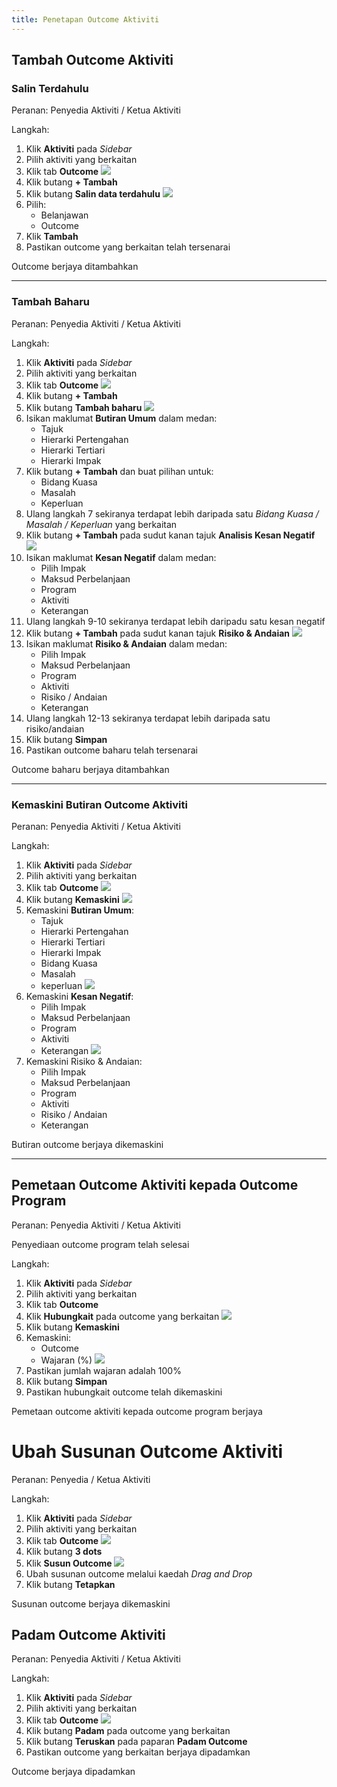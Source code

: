 ```yaml
---
title: Penetapan Outcome Aktiviti
---
```


## Tambah Outcome Aktiviti
### Salin Terdahulu
Peranan: Penyedia Aktiviti / Ketua Aktiviti

Langkah:
1. Klik **Aktiviti** pada *Sidebar*
2. Pilih aktiviti yang berkaitan
3. Klik tab **Outcome**
![](./images/aotc-tambah.png)
4. Klik butang **+ Tambah**
5. Klik butang **Salin data terdahulu**
![](./images/aotc-salin.png)
6. Pilih:
    * Belanjawan 
    * Outcome
7. Klik **Tambah**
8. Pastikan outcome yang berkaitan telah tersenarai

<Callout title="Outcome">
Outcome berjaya ditambahkan
</Callout>

---

### Tambah Baharu
Peranan: Penyedia Aktiviti / Ketua Aktiviti

Langkah:
1. Klik **Aktiviti** pada *Sidebar*
2. Pilih aktiviti yang berkaitan
3. Klik tab **Outcome**
![](./images/aotc-tambah.png)
4. Klik butang **+ Tambah**
5. Klik butang **Tambah baharu**
![](./images/aotc-paparan.png)
6. Isikan maklumat **Butiran Umum** dalam medan:
    * Tajuk
    * Hierarki Pertengahan
    * Hierarki Tertiari
    * Hierarki Impak
7. Klik butang **+ Tambah** dan buat pilihan untuk:
    * Bidang Kuasa
    * Masalah
    * Keperluan
8. Ulang langkah 7 sekiranya terdapat lebih daripada satu *Bidang Kuasa / Masalah / Keperluan* yang berkaitan
9. Klik butang **+ Tambah** pada sudut kanan tajuk **Analisis Kesan Negatif**
![](./images/outcome-kesannegatif.png)
10. Isikan maklumat **Kesan Negatif** dalam medan:
    * Pilih Impak
    * Maksud Perbelanjaan
    * Program
    * Aktiviti
    * Keterangan
11. Ulang langkah 9-10 sekiranya terdapat lebih daripadu satu kesan negatif
12. Klik butang **+ Tambah** pada sudut kanan tajuk **Risiko & Andaian**
![](./images/outcome-risiko.png) 
13. Isikan maklumat **Risiko & Andaian** dalam medan:
    * Pilih Impak
    * Maksud Perbelanjaan
    * Program
    * Aktiviti
    * Risiko / Andaian
    * Keterangan
14. Ulang langkah 12-13 sekiranya terdapat lebih daripada satu risiko/andaian 
15. Klik butang **Simpan**
16. Pastikan outcome baharu telah tersenarai

<Callout title="Outcome">
Outcome baharu berjaya ditambahkan
</Callout>

---

### Kemaskini Butiran Outcome Aktiviti
Peranan: Penyedia Aktiviti / Ketua Aktiviti

Langkah:
1. Klik **Aktiviti** pada *Sidebar*
2. Pilih aktiviti yang berkaitan
3. Klik tab **Outcome**
![](./images/aotc-kemaskini.png)
4. Klik butang **Kemaskini**
![](./images/aotc-paparan.png)
5. Kemaskini **Butiran Umum**:
    * Tajuk
    * Hierarki Pertengahan
    * Hierarki Tertiari
    * Hierarki Impak
    * Bidang Kuasa 
    * Masalah 
    * keperluan
![](./images/outcome-kesannegatif.png)
6. Kemaskini **Kesan Negatif**:
    * Pilih Impak
    * Maksud Perbelanjaan
    * Program
    * Aktiviti
    * Keterangan
![](./images/outcome-risiko.png) 
7. Kemaskini Risiko & Andaian:
    * Pilih Impak
    * Maksud Perbelanjaan
    * Program
    * Aktiviti
    * Risiko / Andaian
    * Keterangan 

<Callout title="Outcome">
Butiran outcome berjaya dikemaskini
</Callout>

---

## Pemetaan Outcome Aktiviti kepada Outcome Program
Peranan: Penyedia Aktiviti / Ketua Aktiviti

<Callout title="Pra-syarat" type="warn">
Penyediaan outcome program telah selesai
</Callout>

Langkah:
1. Klik **Aktiviti** pada *Sidebar*
2. Pilih aktiviti yang berkaitan
3. Klik tab **Outcome**
4. Klik **Hubungkait** pada outcome yang berkaitan
![](./images/aotc-hubungkait.png)
5. Klik butang **Kemaskini** 
6. Kemaskini:
    * Outcome
    * Wajaran (%)
    ![](./images/hubungkait-paparan.png)
7. Pastikan jumlah wajaran adalah 100%
8. Klik butang **Simpan**
9. Pastikan hubungkait outcome telah dikemaskini

<Callout title="Outcome">
Pemetaan outcome aktiviti kepada outcome program berjaya
</Callout>

# Ubah Susunan Outcome Aktiviti
Peranan: Penyedia / Ketua Aktiviti

Langkah:
1. Klik **Aktiviti** pada *Sidebar*
2. Pilih aktiviti yang berkaitan
3. Klik tab **Outcome**
![](./images/aktiviti_susun-outcome1.png)
4. Klik butang **3 dots**
5. Klik **Susun Outcome**
![](./images/aktiviti_susun-outcome2.png)
6. Ubah susunan outcome melalui kaedah _Drag and Drop_
7. Klik butang **Tetapkan**

<Callout title="Outcome">
Susunan outcome berjaya dikemaskini
</Callout>

## Padam Outcome Aktiviti
Peranan: Penyedia Aktiviti / Ketua Aktiviti

Langkah:
1. Klik **Aktiviti** pada *Sidebar*
2. Pilih aktiviti yang berkaitan
3. Klik tab **Outcome**
![](./images/aotc-padam.png)
4. Klik butang **Padam** pada outcome yang berkaitan
5. Klik butang **Teruskan** pada paparan **Padam Outcome**
6. Pastikan outcome yang berkaitan berjaya dipadamkan

<Callout title="Outcome">
Outcome berjaya dipadamkan
</Callout>